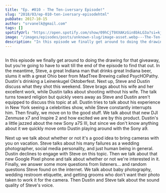 ```yaml
---
title: "Ep. #010 - The Ten-iversary Episode!"
slug: "2018/03/ep-010-ten-iversary-episodehtml"
pubDate: 2017-10-15
author: "srvanelk@gmail.com"
tags: []
spotifyUrl: "https://open.spotify.com/show/09hCjT9XXAKzGin8bkLG3a?si=kjRZvQ1JTb6Ov3HVzSSlWA"
image: "/images/episodes/posts/unknown-slug/image-asset.webp---The-Ten-iversary-Episode-e1rihu"
description: "In this episode we finally get around to doing the drawing for that giveaway, but you're going to have to wait till the end of the episode to find that out. In the meantime, Steve, a great Indiana man that drinks great Indiana beer, slums it with a great Ohio beer from MadTree Brewing called PsycHOPathy. Dustin's drinking a Leinenkugel Oktoberfest. Next up, Steve and Dustin discuss what they shot this weekend. Steve brags about his wife and her excellent work, while Dustin talks about shooting without his wife. The talk turns toward religion but quickly veers away as Steve and Dustin aren't equipped to discuss this topic at all. Dustin tries to talk about his experience in New York seeing a celebrities show, while Steve constantly interrupts him. Then finally, we move on to the good stuff. We talk about that new DJI Zenmuse x7 and Inspire 2 and how excited we are by this product. Dustin's a little jazzed about the new Sony a7S III, but since we don't know anything about it we quickly move onto Dustin playing around with the Sony a9."
---
```


<figure>
  <img src="/images/episodes/posts/unknown-slug/image-asset.webp" alt="" />
</figure>

In this episode we finally get around to doing the drawing for that giveaway, but you're going to have to wait till the end of the episode to find that out. In the meantime, Steve, a great Indiana man that drinks great Indiana beer, slums it with a great Ohio beer from MadTree Brewing called PsycHOPathy. Dustin's drinking a Leinenkugel Oktoberfest. Next up, Steve and Dustin discuss what they shot this weekend. Steve brags about his wife and her excellent work, while Dustin talks about shooting without his wife. The talk turns toward religion but quickly veers away as Steve and Dustin aren't equipped to discuss this topic at all. Dustin tries to talk about his experience in New York seeing a celebrities show, while Steve constantly interrupts him. Then finally, we move on to the good stuff. We talk about that new DJI Zenmuse x7 and Inspire 2 and how excited we are by this product. Dustin's a little jazzed about the new Sony a7S III, but since we don't know anything about it we quickly move onto Dustin playing around with the Sony a9.

Next up we talk about whether or not it's a good idea to bring cameras with you on vacation. Steve talks about his many failures as a wedding photographer, social media personality, and just human being in general. Dustin declines to engage with Steve on this topic. Then we talk about that new Google Pixel phone and talk about whether or not we're interested in it. Finally, we answer some more questions from listeners... and random questions Steve found on the internet. We talk about baby photography, wedding restroom etiquette, and getting grooms who don't want their photo taken to work it for the camera. Then Dustin and Steve talk about the sound quality of Steve's voice.
